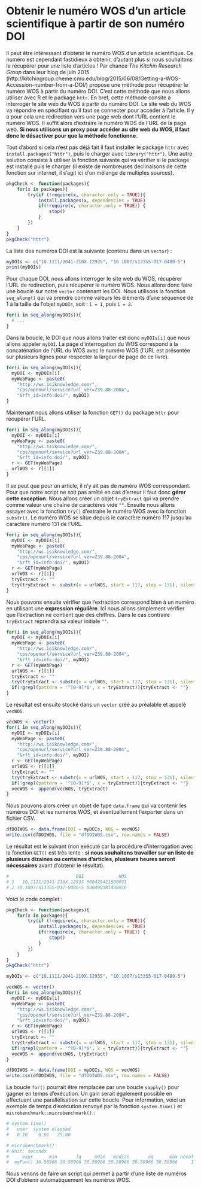 
# Obtenir le numéro WOS d'un article scientifique à partir de son numéro DOI  {#studyCase002}

Il peut être intéressant d'obtenir le numéro WOS d'un article scientifique. Ce numéro est cependant fastidieux à obtenir, d'autant plus si nous souhaitons le récupérer pour une liste d'articles ! Par chance *The Kitchin Research Group* dans leur blog de juin 2015 (http://kitchingroup.cheme.cmu.edu/blog/2015/06/08/Getting-a-WOS-Accession-number-from-a-DOI/) propose une méthode pour récupérer le numéro WOS à partir du numéro DOI. C'est cette méthode que nous allons utiliser avec R et le package `httr`. En bref, cette méthode consite à interroger le site web du WOS à partir du numéro DOI. Le site web du WOS va répondre en spécifiant qu'il faut se connecter pour accéder à l'article. Il y a pour cela une redirection vers une page web dont l'URL contient le numéro WOS. Il suffit alors d'extraire le numéro WOS de l'URL de la page web. **Si nous utilisons un proxy pour accéder au site web du WOS, il faut donc le désactiver pour que la méthode fonctionne**.

Tout d'abord si cela n'est pas déjà fait il faut installer le package `httr` avec `install.packages("httr")`, puis le charger avec `library("httr")`. Une autre solution consiste à utiliser la fonction suivante qui va vérifier si le package est installé puis le charger (il existe de nombreuses déclinaisons de cette fonction sur internet, il s'agit ici d'un mélange de multiples sources).

```r
pkgCheck <- function(packages){
	for(x in packages){
		try(if (!require(x, character.only = TRUE)){
			install.packages(x, dependencies = TRUE)
			if(!require(x, character.only = TRUE)) {
				stop()
			}
		})
	}
}
pkgCheck("httr")
```

La liste des numéros DOI est la suivante (contenu dans un `vector`) : 

```r
myDOIs <- c("10.1111/2041-210X.12935", "10.1007/s13355-017-0480-5")
print(myDOIs)
```

Pour chaque DOI, nous allons interroger le site web du WOS, récupérer l'URL de redirection, puis récupérer le numéro WOS. Nous allons donc faire une boucle sur notre `vector` contenant les DOI. Nous utilisons la fonction `seq_along()` qui va prendre comme valeurs les éléments d'une séquence de 1 à la taille de l'objet `myDOIs`, soit : `i = 1`, puis `i = 2`.

```r
for(i in seq_along(myDOIs)){
  # ...
}
```

Dans la boucle, le DOI que nous allons traiter est donc `myDOIs[i]` que nous allons appeler `myDOI`. La page d'interrogation du WOS correspond à la concaténation de l'URL du WOS avec le numéro WOS (l'URL est présentée sur plusieurs lignes pour respecter la largeur de page de ce livre).

```r
for(i in seq_along(myDOIs)){
  myDOI <- myDOIs[i]
  myWebPage <- paste0(
    "http://ws.isiknowledge.com/", 
    "cps/openurl/service?url_ver=Z39.88-2004", 
    "&rft_id=info:doi/", myDOI)
}
```

Maintenant nous allons utiliser la fonction `GET()` du package `httr` pour récupérer l'URL.

```r
for(i in seq_along(myDOIs)){
  myDOI <- myDOIs[i]
  myWebPage <- paste0(
    "http://ws.isiknowledge.com/", 
    "cps/openurl/service?url_ver=Z39.88-2004", 
    "&rft_id=info:doi/", myDOI)
  r <- GET(myWebPage)
  urlWOS <- r[[1]]
}
```

Il se peut que pour un article, il n'y ait pas de numéro WOS correspondant. Pour que notre script ne soit pas arrêté en cas d'erreur il faut donc **gérer cette exception**. Nous allons créer un objet `tryExtract` qui va prendre comme valeur une chaîne de caractères vide `""`. Ensuite nous allons essayer avec la fonction `try()` d'extraire le numéro WOS avec la fonction `substr()`. Le numéro WOS se situe depuis le caractère numéro 117 jusqu'au caractère numéro 131 de l'URL. 

```r
for(i in seq_along(myDOIs)){
  myDOI <- myDOIs[i]
  myWebPage <- paste0(
    "http://ws.isiknowledge.com/", 
    "cps/openurl/service?url_ver=Z39.88-2004", 
    "&rft_id=info:doi/", myDOI)
  r <- GET(myWebPage)
  urlWOS <- r[[1]]
  tryExtract <- ""
  try(tryExtract <- substr(x = urlWOS, start = 117, stop = 131), silent = TRUE)
}
```

Nous pouvons ensuite vérifier que l'extraction correspond bien à un numéro en utilisant une **expression régulière**. Ici nous allons simplement vérifier que l'extraction ne contient que des chiffres. Dans le cas contraire `tryExtract` reprendra sa valeur initiale `""`.

```r
for(i in seq_along(myDOIs)){
  myDOI <- myDOIs[i]
  myWebPage <- paste0(
    "http://ws.isiknowledge.com/", 
    "cps/openurl/service?url_ver=Z39.88-2004", 
    "&rft_id=info:doi/", myDOI)
  r <- GET(myWebPage)
  urlWOS <- r[[1]]
  tryExtract <- ""
  try(tryExtract <- substr(x = urlWOS, start = 117, stop = 131), silent = TRUE)
  if(!grepl(pattern = '^[0-9]*$', x = tryExtract)){tryExtract <- ""}
}
```

Le résultat est ensuite stocké dans un `vector` créé au préalable et appelé `vecWOS`.

```r
vecWOS <- vector()
for(i in seq_along(myDOIs)){
  myDOI <- myDOIs[i]
  myWebPage <- paste0(
    "http://ws.isiknowledge.com/", 
    "cps/openurl/service?url_ver=Z39.88-2004", 
    "&rft_id=info:doi/", myDOI)
  r <- GET(myWebPage)
  urlWOS <- r[[1]]
  tryExtract <- ""
  try(tryExtract <- substr(x = urlWOS, start = 117, stop = 131), silent = TRUE)
  if(!grepl(pattern = '^[0-9]*$', x = tryExtract)){tryExtract <- ""}
  vecWOS <- append(vecWOS, tryExtract)
}
```

Nous pouvons alors créer un objet de type `data.frame` qui va contenir les numéros DOI et les numéros WOS, et éventuellement l'exporter dans un fichier CSV.

```r
dfDOIWOS <- data.frame(DOI = myDOIs, WOS = vecWOS)
write.csv(dfDOIWOS, file = "dfDOIWOS.csv", row.names = FALSE)
```

Le résultat est le suivant (non exécuté car la procédure d'interrogation avec la fonction `GET()` est très lente : **si nous souhaitons travailler sur un liste de plusieurs dizaines ou centaines d'articles, plusieurs heures seront nécessaires** avant d'obtenir le résultat).

```r
#                         DOI             WOS
# 1   10.1111/2041-210X.12935 000429421800031
# 2 10.1007/s13355-017-0480-5 000400381400016
```

Voici le code complet : 

```r
pkgCheck <- function(packages){
	for(x in packages){
		try(if (!require(x, character.only = TRUE)){
			install.packages(x, dependencies = TRUE)
			if(!require(x, character.only = TRUE)) {
				stop()
			}
		})
	}
}
pkgCheck("httr")

myDOIs <- c("10.1111/2041-210X.12935", "10.1007/s13355-017-0480-5")

vecWOS <- vector()
for(i in seq_along(myDOIs)){
  myDOI <- myDOIs[i]
  myWebPage <- paste0(
    "http://ws.isiknowledge.com/", 
    "cps/openurl/service?url_ver=Z39.88-2004", 
    "&rft_id=info:doi/", myDOI)
  r <- GET(myWebPage)
  urlWOS <- r[[1]]
  tryExtract <- ""
  try(tryExtract <- substr(x = urlWOS, start = 117, stop = 131), silent = TRUE)
  if(!grepl(pattern = '^[0-9]*$', x = tryExtract)){tryExtract <- ""}
  vecWOS <- append(vecWOS, tryExtract)
}

dfDOIWOS <- data.frame(DOI = myDOIs, WOS = vecWOS)
write.csv(dfDOIWOS, file = "dfDOIWOS.csv", row.names = FALSE)
```

La boucle `for()` pourrait être remplacée par une boucle `sapply()` pour gagner en temps d'exécution. Un gain serait également possible en effectuant une parallélisation sur cette boucle. Pour information, voici un exemple de temps d'exécution renvoyé par la fonction `system.time()` et `microbenchmark::microbenchmark()` : 

```r
# system.time()
#   user  system elapsed
#   0.10    0.01   35.00

# microbenchmark()
# Unit: seconds
#     expr      min       lq     mean   median       uq      max neval
#  myFun() 36.58966 36.58966 36.58966 36.58966 36.58966 36.58966     1
```

Nous venons de faire un script qui permet à partir d'une liste de numéros DOI d'obtenir automatiquement les numéros WOS.
